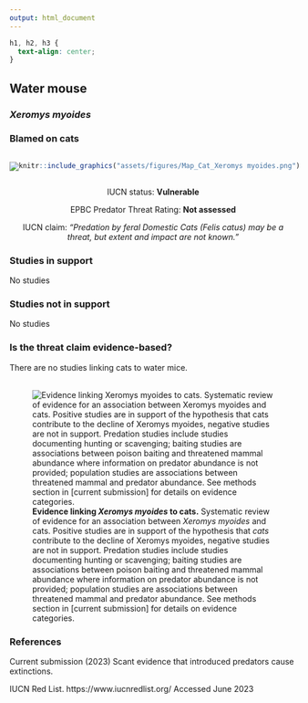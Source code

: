 ```yaml
---
output: html_document
---
```

```css
h1, h2, h3 {
  text-align: center;
}
```

## **Water mouse**
### *Xeromys myoides*
### Blamed on cats

:::: {style="display: flex;"}

[![](assets/photos/Xeromys myoides.png)](https://www.inaturalist.org/photos/75340382?size=original)

::: {}

:::

::: {}
  ```r
  knitr::include_graphics("assets/figures/Map_Cat_Xeromys myoides.png")
  ```
:::

::::
<center>
IUCN status: **Vulnerable**

EPBC Predator Threat Rating: **Not assessed**

IUCN claim: *"Predation by feral Domestic Cats (Felis catus) may be a threat, but extent and impact are not known."*

</center>

### Studies in support

No studies

### Studies not in support

No studies

### Is the threat claim evidence-based?

There are no studies linking cats to water mice.
<br>
<br>

![**Evidence linking *Xeromys myoides* to cats.** Systematic review of evidence for an association between *Xeromys myoides* and cats. Positive studies are in support of the hypothesis that *cats* contribute to the decline of Xeromys myoides, negative studies are not in support. Predation studies include studies documenting hunting or scavenging; baiting studies are associations between poison baiting and threatened mammal abundance where information on predator abundance is not provided; population studies are associations between threatened mammal and predator abundance. See methods section in [current submission] for details on evidence categories.](assets/figures/Main_Evidence_Cat_Xeromys myoides.png)

### References



Current submission (2023) Scant evidence that introduced predators cause extinctions.

IUCN Red List. https://www.iucnredlist.org/ Accessed June 2023

